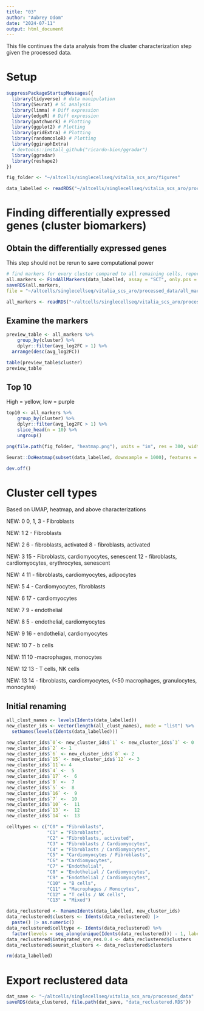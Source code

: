```yaml
---
title: "03"
author: "Aubrey Odom"
date: "2024-07-11"
output: html_document
---
```


This file continues the data analysis from the cluster characterization step given the processed data.

# Setup
```R
suppressPackageStartupMessages({
  library(tidyverse) # data manipulation
  library(Seurat) # SC analysis
  library(limma) # Diff expression
  library(edgeR) # Diff expression
  library(patchwork) # Plotting
  library(ggplot2) # Plotting
  library(gridExtra) # Plotting
  library(randomcoloR) # Plotting
  library(ggiraphExtra)
  # devtools::install_github("ricardo-bion/ggradar")
  library(ggradar)
  library(reshape2)
})

fig_folder <- "~/altcells/singlecellseq/vitalia_scs_aro/figures"
```

```R
data_labelled <- readRDS("~/altcells/singlecellseq/vitalia_scs_aro/processed_data/data_labelled.RDS")
```

# Finding differentially expressed genes (cluster biomarkers)

## Obtain the differentially expressed genes
This step should not be rerun to save computational power
```R
# find markers for every cluster compared to all remaining cells, report only the positive ones
all.markers <- FindAllMarkers(data_labelled, assay = "SCT", only.pos = TRUE)
saveRDS(all.markers,
file = "~/altcells/singlecellseq/vitalia_scs_aro/processed_data/all_markers.RDS")
```

```R
all_markers <- readRDS("~/altcells/singlecellseq/vitalia_scs_aro/processed_data/all_markers.RDS")
```

## Examine the markers
```R
preview_table <- all_markers %>%
    group_by(cluster) %>%
    dplyr::filter(avg_log2FC > 1) %>%
  arrange(desc(avg_log2FC))

table(preview_table$cluster)
preview_table
```
## Top 10
High = yellow, low = purple
```R
top10 <- all_markers %>%
    group_by(cluster) %>%
    dplyr::filter(avg_log2FC > 1) %>%
    slice_head(n = 10) %>%
    ungroup()

png(file.path(fig_folder, "heatmap.png"), units = "in", res = 300, width = 5, height = 6)

Seurat::DoHeatmap(subset(data_labelled, downsample = 1000), features = top10$gene)

dev.off()
```

# Cluster cell types

Based on UMAP, heatmap, and above characterizations

NEW: 0
0, 1, 3 - Fibroblasts

NEW: 1 
2 - Fibroblasts

NEW: 2
6 - fibroblasts, activated
8 - fibroblasts, activated

NEW: 3
15 - Fibroblasts, cardiomyocytes, senescent
12 - fibroblasts, cardiomyocytes, erythrocytes, senescent

NEW: 4
11 - fibroblasts, cardiomyocytes, adipocytes

NEW: 5
4 - Cardiomyocytes, fibroblasts

NEW: 6
17 - cardiomyocytes

NEW: 7
9 - endothelial

NEW: 8
5 - endothelial, cardiomyocytes

NEW: 9
16 - endothelial, cardiomyocytes

NEW: 10
7 - b cells

NEW: 11
10 -macrophages, monocytes

NEW: 12
13 - T cells, NK cells

NEW: 13
14 - fibroblasts, cardiomyocytes, (<50 macrophages, granulocytes, monocytes)

## Initial renaming
```R
all_clust_names <- levels(Idents(data_labelled))
new_cluster_ids <- vector(length(all_clust_names), mode = "list") %>%
  setNames(levels(Idents(data_labelled)))

new_cluster_ids$`0`<- new_cluster_ids$`1` <- new_cluster_ids$`3` <- 0
new_cluster_ids$`2` <- 1
new_cluster_ids$`6` <- new_cluster_ids$`8` <- 2
new_cluster_ids$`15` <- new_cluster_ids$`12` <- 3
new_cluster_ids$`11`<- 4
new_cluster_ids$`4` <-  5
new_cluster_ids$`17` <-  6
new_cluster_ids$`9` <-  7
new_cluster_ids$`5` <-  8
new_cluster_ids$`16` <-  9
new_cluster_ids$`7` <-  10
new_cluster_ids$`10` <-  11
new_cluster_ids$`13` <-  12
new_cluster_ids$`14` <-  13

celltypes <- c("C0" = "Fibroblasts",
               "C1" = "Fibroblasts",
               "C2" = "Fibroblasts, activated",
               "C3" = "Fibroblasts / Cardiomyocytes",
               "C4" = "Fibroblasts / Cardiomyocytes",
               "C5" = "Cardiomyocytes / Fibroblasts",
               "C6" = "Cardiomyocytes",
               "C7" = "Endothelial",
               "C8" = "Endothelial / Cardiomyocytes",
               "C9" = "Endothelial / Cardiomyocytes",
               "C10" = "B cells",
               "C11" = "Macrophages / Monocytes",
               "C12" = "T cells / NK cells",
               "C13" = "Mixed")

data_reclustered <- RenameIdents(data_labelled, new_cluster_ids)
data_reclustered$clusters <- Idents(data_reclustered) |>
  paste() |> as.numeric()
data_reclustered$celltype <- Idents(data_reclustered) %>%
  factor(levels = seq_along(unique(Idents(data_reclustered))) - 1, labels = celltypes)
data_reclustered$integrated_snn_res.0.4 <- data_reclustered$clusters
data_reclustered$seurat_clusters <- data_reclustered$clusters

rm(data_labelled)
```

# Export reclustered data
```R
dat_save <- "~/altcells/singlecellseq/vitalia_scs_aro/processed_data"
saveRDS(data_clustered, file.path(dat_save, "data_reclustered.RDS"))
```

